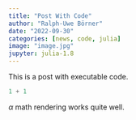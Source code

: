 ```yaml
---
title: "Post With Code"
author: "Ralph-Uwe Börner"
date: "2022-09-30"
categories: [news, code, julia]
image: "image.jpg"
jupyter: julia-1.8
---
```


This is a post with executable code.

```julia
1 + 1
```

$\alpha$ math rendering works quite well.
